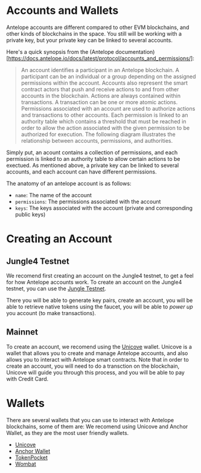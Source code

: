
# Accounts and Wallets

Antelope accounts are different compared to other EVM blockchains, and other kinds of blockchains in the space.
You still will be working with a private key, but your private key can be linked to several accounts.

Here's a quick synopsis from the (Antelope documentation)[https://docs.antelope.io/docs/latest/protocol/accounts_and_permissions/]:

> An account identifies a participant in an Antelope blockchain. A participant can be an individual or a group depending on the assigned permissions within the account. Accounts also represent the smart contract actors that push and receive actions to and from other accounts in the blockchain. Actions are always contained within transactions. A transaction can be one or more atomic actions.
> Permissions associated with an account are used to authorize actions and transactions to other accounts. Each permission is linked to an authority table which contains a threshold that must be reached in order to allow the action associated with the given permission to be authorized for execution. The following diagram illustrates the relationship between accounts, permissions, and authorities.

Simply put, an acount contains a collection of permissions, and each permission is linked to an authority table to allow certain actions to be exectued.
As mentioned above, a private key can be linked to several accounts, and each account can have different permissions.

The anatomy of an antelope account is as follows:

- `name`: The name of the account
- `permissions`: The permissions associated with the account
- `keys`: The keys associated with the account (private and corresponding public keys)

# Creating an Account

## Jungle4 Testnet

We recomend first creating an account on the Jungle4 testnet, to get a feel for how Antelope accounts work.
To create an account on the Jungle4 testnet, you can use the [Jungle Testnet](https://monitor4.jungletestnet.io/).

There you will be able to generate key pairs, create an account, you will be able to retrieve native tokens using the faucet, you will be able to _power up_ you account (to make transactions).

## Mainnet

To create an account, we recomend using the [Unicove](https://unicove.com/) wallet. 
Unicove is a wallet that allows you to create and manage Antelope accounts, and also allows you to interact with Antelope smart contracts.
Note that in order to create an account, you will need to do a transction on the blockchain, Unicove will guide you through this process, and you will be able to pay with Credit Card.

# Wallets

There are several wallets that you can use to interact with Antelope blockchains, some of them are:
We recomend using Unicove and Anchor Wallet, as they are the most user friendly wallets.

- [Unicove](https://unicove.com/)
- [Anchor Wallet](https://www.greymass.com/anchor)
- [TokenPocket](https://www.tokenpocket.pro/)
- [Wombat](https://getwombat.io/)

